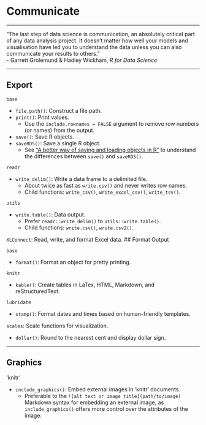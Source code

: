 # Communicate

***
"The last step of data science is communication, an absolutely critical part of any data analysis project. It doesn't matter how well your models and visualisation have led you to understand the data unless you can also communicate your results to others."  
- Garrett Grolemund & Hadley Wickham, *R for Data Science*

***
## Export

`base`

* `file.path()`: Construct a file path.
* `print()`: Print values.
    + Use the `include.rownames = FALSE` argument to remove row numbers (or names) from the output.
* `save()`: Save R objects.
* `saveRDS()`: Save a single R object.
    + See ["A better way of saving and loading objects in R"](https://www.fromthebottomoftheheap.net/2012/04/01/saving-and-loading-r-objects/) to understand the differences between `save()` and `saveRDS()`.

`readr`

* `write_delim()`: Write a data frame to a delimited file.
    + About twice as fast as `write.csv()` and never writes row names.
    + Child functions: `write_csv()`, `write_excel_csv()`, `write_tsv()`.

`utils`

* `write.table()`: Data output.
    + Prefer `readr::write_delim()` to `utils::write.table()`.
    + Child functions: `write.csv()`, `write.csv2()`.
    
`XLConnect`: Read, write, and format Excel data.
## Format Output

`base`

* `format()`: Format an object for pretty printing.

`knitr`

* `kable()`: Create tables in LaTex, HTML, Markdown, and reStructuredText.

`lubridate`

* `stamp()`: Format dates and times based on human-friendly templates.

`scales`: Scale functions for visualization.

* `dollar()`: Round to the nearest cent and display dollar sign. 

***
## Graphics

'knitr'

* `include_graphics()`: Embed external images in 'knitr' documents.
    + Preferable to the `![alt text or image title](path/to/image)` Markdown syntax for embedding an external image, as `include_graphics()` offers more control over the attributes of the image.